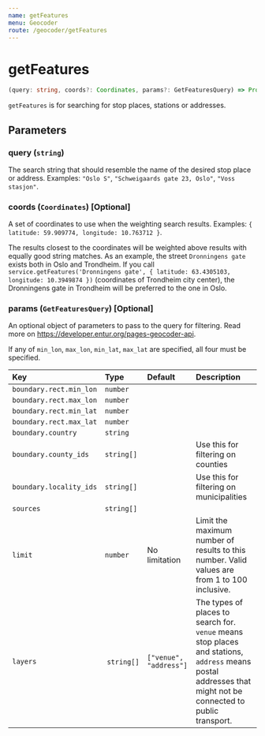 ```yaml
---
name: getFeatures
menu: Geocoder
route: /geocoder/getFeatures
---
```


# getFeatures

```typescript
(query: string, coords?: Coordinates, params?: GetFeaturesQuery) => Promise<Array<Feature>>
```

`getFeatures` is for searching for stop places, stations or addresses.

## Parameters

### query (`string`)
The search string that should resemble the name of the desired stop place or address. Examples: `"Oslo S"`, `"Schweigaards gate 23, Oslo"`, `"Voss stasjon"`.

### coords (`Coordinates`) [Optional]
A set of coordinates to use when the weighting search results. Examples: `{ latitude: 59.909774, longitude: 10.763712 }`.

The results closest to the coordinates will be weighted above results with equally good string matches.
As an example, the street `Dronningens gate` exists both in Oslo and Trondheim. If you call `service.getFeatures('Dronningens gate', { latitude: 63.4305103, longitude: 10.3949874 })` (coordinates of Trondheim city center), the Dronningens gate in Trondheim will be preferred to the one in Oslo.

### params (`GetFeaturesQuery`) [Optional]
An optional object of parameters to pass to the query for filtering. Read more on https://developer.entur.org/pages-geocoder-api.

If any of `min_lon`, `max_lon`, `min_lat`, `max_lat` are specified, all four must be specified.

| Key                     | Type       | Default                | Description |
|:------------------------|:-----------|:-----------------------|:------------|
| `boundary.rect.min_lon` | `number`   |                        |             |
| `boundary.rect.max_lon` | `number`   |                        |             |
| `boundary.rect.min_lat` | `number`   |                        |             |
| `boundary.rect.max_lat` | `number`   |                        |             |
| `boundary.country`      | `string`   |                        |             |
| `boundary.county_ids`   | `string[]` |                        | Use this for filtering on counties |
| `boundary.locality_ids` | `string[]` |                        | Use this for filtering on municipalities |
| `sources`               | `string[]` |                        |             |
| `limit`                 | `number`   | No limitation          | Limit the maximum number of results to this number. Valid values are from 1 to 100 inclusive. |
| `layers`                | `string[]` | `["venue", "address"]` | The types of places to search for. `venue` means stop places and stations, `address` means postal addresses that might not be connected to public transport.
